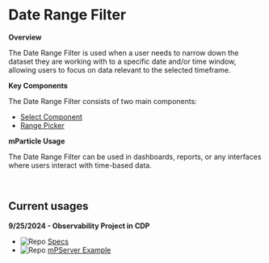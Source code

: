 

<Meta of={SelectWithRangePickerStories} />

# Date Range Filter

**Overview**

The Date Range Filter is used when a user needs to narrow down the dataset they are working with to a specific date 
and/or time window, allowing users to focus on data relevant to the selected timeframe.

**Key Components**

The Date Range Filter consists of two main components:

- [Select Component](?path=/docs/components-data-entry-select--documentation)
- [Range Picker](https://ant.design/components/date-picker#date-picker-demo-range-picker)

**mParticle Usage**

The Date Range Filter can be used in dashboards, reports, or any interfaces where users interact with time-based data.

<Story of={SelectWithRangePickerStories.DateRangeFilter} />

<br />

## Current usages

**9/25/2024 - Observability Project in CDP**

<ul>
  <li>
    <div style={{ display: 'flex', alignItems: 'center' }}>
      <img src="https://badgen.net/badge/icon/Figma?icon=libraries&label&color=purple" alt="Repo" style={{ marginRight: 8 }}/>
      <a href="https://www.figma.com/design/hDSxMHoLlMlLeYbgvT3A6d/Observability-Exploration?node-id=2733-147740&node-type=canvas&t=WfJOqsHGC3JStCh3-0" target="_top" rel="nofollow" className="sbdocs sbdocs-a">Specs</a>
    </div>
  </li>
  <li>
    <div style={{ display: 'flex', alignItems: 'center' }}>
      <img src="https://badgen.net/badge/icon/GitHub?icon=github&label" alt="Repo" style={{ marginRight: 8 }}/>
      <a href="https://git.corp.mparticle.com/mParticle/mPServer/blob/main/src/UI/MP.UI.Web.Nancy/Assets/private/aurelia/src/viewmodels/observability/trace/components/SelectWithRangePicker/SelectWithRangePicker.tsx" target="_top" rel="nofollow" className="sbdocs sbdocs-a">mPServer Example</a>
    </div>
  </li>
</ul>


